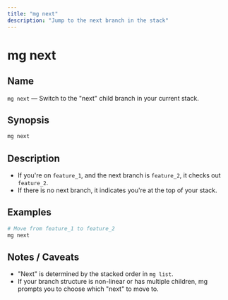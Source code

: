```yaml
---
title: "mg next"
description: "Jump to the next branch in the stack"
---
```


# mg next

## Name

`mg next` — Switch to the "next" child branch in your current stack.

## Synopsis

```bash
mg next
```

## Description

- If you're on `feature_1`, and the next branch is `feature_2`, it checks out `feature_2`.
- If there is no next branch, it indicates you're at the top of your stack.

## Examples

```bash
# Move from feature_1 to feature_2
mg next
```

## Notes / Caveats

- "Next" is determined by the stacked order in `mg list`.
- If your branch structure is non-linear or has multiple children, mg prompts you to choose which "next" to move to.
